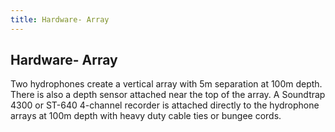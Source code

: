 ```yaml
---
title: Hardware- Array
---
```


## Hardware- Array

Two hydrophones create a vertical array with 5m separation at 100m depth. There is also a depth sensor attached near the top of the array. A Soundtrap 4300 or ST-640 4-channel recorder is attached directly to the hydrophone arrays at 100m depth with heavy duty cable ties or bungee cords.
